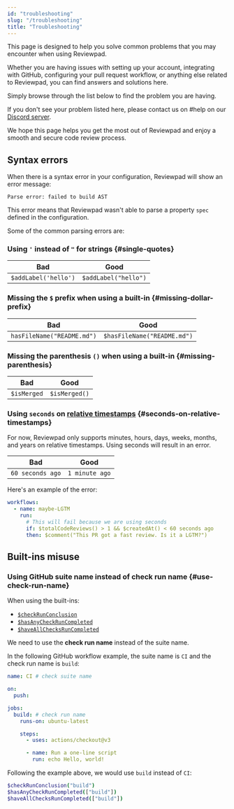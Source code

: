 ```yaml
---
id: "troubleshooting"
slug: "/troubleshooting"
title: "Troubleshooting"
---
```


This page is designed to help you solve common problems that you may encounter when using Reviewpad.

Whether you are having issues with setting up your account, integrating with GitHub, configuring your pull request workflow, or anything else related to Reviewpad, you can find answers and solutions here.

Simply browse through the list below to find the problem you are having.

If you don't see your problem listed here, please contact us on #help on our [Discord server](https://reviewpad.com/discord).

We hope this page helps you get the most out of Reviewpad and enjoy a smooth and secure code review process.

## Syntax errors

When there is a syntax error in your configuration, Reviewpad will show an error message:

`Parse error: failed to build AST`

This error means that Reviewpad wasn't able to parse a property `spec` defined in the configuration.

Some of the common parsing errors are:

### Using `'` instead of `"` for strings {#single-quotes}

| Bad                  | Good                  |
| -------------------- | --------------------- |
| `$addLabel('hello')` |  `$addLabel("hello")` |

### Missing the `$` prefix when using a built-in {#missing-dollar-prefix}

| Bad                        | Good                        |
| -------------------------- | --------------------------- |
| `hasFileName("README.md")` | `$hasFileName("README.md")` |

### Missing the parenthesis `()` when using a built-in {#missing-parenthesis}

| Bad         | Good           |
| ----------- | -------------- |
| `$isMerged` | `$isMerged()`  |

### Using `seconds` on [relative timestamps](/use-cases/timestamps/#relative-timestamps) {#seconds-on-relative-timestamps}

For now, Reviewpad only supports minutes, hours, days, weeks, months, and years on relative timestamps. Using seconds will result in an error.

| Bad                  | Good            |
| -------------------- | --------------- |
| `60 seconds ago`     | `1 minute ago`  |

Here's an example of the error:

```yml
workflows:
  - name: maybe-LGTM
    run:
      # This will fail because we are using seconds
      if: $totalCodeReviews() > 1 && $createdAt() < 60 seconds ago
      then: $comment("This PR got a fast review. Is it a LGTM?")
```

## Built-ins misuse

### Using GitHub suite name instead of check run name {#use-check-run-name}

When using the built-ins:
- [`$checkRunConclusion`](/guides/built-ins/#checkrunconclusion)
- [`$hasAnyCheckRunCompleted`](/guides/built-ins/#hasanycheckruncompleted)
- [`$haveAllChecksRunCompleted`](/guides/built-ins/#haveallchecksruncompleted)

We need to use the **check run name** instead of the suite name.

In the following GitHub workflow example, the suite name is `CI` and the check run name is `build`:

```yml
name: CI # check suite name

on:
  push:

jobs:
  build: # check run name
    runs-on: ubuntu-latest

    steps:
      - uses: actions/checkout@v3

      - name: Run a one-line script
        run: echo Hello, world!
```

Following the example above, we would use `build` instead of `CI`:

```bash
$checkRunConclusion("build")
$hasAnyCheckRunCompleted(["build"])
$haveAllChecksRunCompleted(["build"])
```
